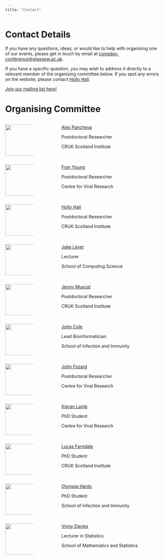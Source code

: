 ```yaml
---
title: "Contact"
---
```


# Contact Details

If you have any questions, ideas, or would like to help with organising one of our events, please get in touch by email at [compbio-conference\@glasgow.ac.uk](mailto:compbio-conference@glasgow.ac.uk).

If you have a specific question, you may wish to address it directly to a relevant member of the organising committee below. If you spot any errors on the website, please contact [Holly Hall](mailto:h.hall@crukscotlandinstitute.ac.uk).

[Join our mailing list here!](https://lists.cent.gla.ac.uk/sympa/info/compbio){.btn .btn-primary .btn role="button" data-toggle="tooltip" title="Mailing list"}

# Organising Committee

::: columns
::: {.column width="20%"}
![](./assets/img/Alex.jpeg){width="100"}
:::

::: {.column width="10%"}
:::

::: {.column width="70%"}
[Alex Pancheva]()

Postdoctoral Researcher

CRUK Scotland Institute
:::
:::

::: columns
::: {.column width="20%"}
![](./assets/img/fran.jpg){width="100"}
:::

::: {.column width="10%"}
:::

::: {.column width="70%"}
[Fran Young]()

Postdoctoral Researcher

Centre for Viral Research
:::
:::

::: columns
::: {.column width="20%"}
![](./assets/img/HollyHall.jpeg){width="100"}
:::

::: {.column width="10%"}
:::

::: {.column width="70%"}
[Holly Hall]()

Postdoctoral Researcher

CRUK Scotland Institute
:::
:::

::: columns
::: {.column width="20%"}
![](./assets/img/Jake.jpeg){width="100"}
:::

::: {.column width="10%"}
:::

::: {.column width="70%"}
[Jake Lever]()

Lecturer

School of Computing Science
:::
:::

::: columns
::: {.column width="20%"}
![](./assets/img/Jenny.png){width="100"}
:::

::: {.column width="10%"}
:::

::: {.column width="70%"}
[Jenny Muscat]()

Postdoctoral Researcher

CRUK Scotland Institute
:::
:::

::: columns
::: {.column width="20%"}
![](./assets/img/johnc.jpg){width="100"}
:::

::: {.column width="10%"}
:::

::: {.column width="70%"}
[John Cole]()

Lead Bioinformatician

School of Infection and Immunity
:::
:::

::: columns
::: {.column width="20%"}
![](./assets/img/johnf.jpg){width="100"}
:::

::: {.column width="10%"}
:::

::: {.column width="70%"}
[John Fozard]()

Postdoctoral Researcher

Centre for Viral Research
:::
:::

::: columns
::: {.column width="20%"}
![](./assets/img/kieran.jpeg){width="100"}
:::

::: {.column width="10%"}
:::

::: {.column width="70%"}
[Kieran Lamb]()

PhD Student

Centre for Viral Research
:::
:::

::: columns
::: {.column width="20%"}
[![](./assets/img/lucas.jpg){width="100"}](https://lucasfarndale.github.io)
:::

::: {.column width="10%"}
:::

::: {.column width="70%"}
[Lucas Farndale](lucasfarndale.github.io)

PhD Student

CRUK Scotland Institute
:::
:::

::: columns
::: {.column width="20%"}
![](./assets/img/olympia.jpeg){width="100"}
:::

::: {.column width="10%"}
:::

::: {.column width="70%"}
[Olympia Hardy]()

PhD Student

School of Infection and Immunity
:::
:::

::: columns
::: {.column width="20%"}
[![](./assets/img/Vinny2.jpg){width="100"}](https://www.gla.ac.uk/schools/mathematicsstatistics/staff/vinnydavies/)
:::

::: {.column width="10%"}
:::

::: {.column width="70%"}
[Vinny Davies](https://www.gla.ac.uk/schools/mathematicsstatistics/staff/vinnydavies/)

Lecturer in Statistics

School of Mathematics and Statistics

:::
:::
